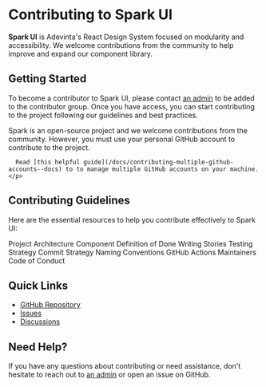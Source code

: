 
<Meta title="Contributing" />

# Contributing to Spark UI

**Spark UI** is Adevinta's React Design System focused on modularity and accessibility. We welcome contributions from the community to help improve and expand our component library.

## Getting Started

To become a contributor to Spark UI, please contact [an admin](https://github.com/Powerplex) to be added to the contributor group. Once you have access, you can start contributing to the project following our guidelines and best practices.

<div>
  <Callout kind="info" title="Note to contributors from GHE">
    <p>
      Spark is an open-source project and we welcome contributions from the community. 
      However, you must use your personal GitHub account to contribute to the project.

      Read [this helpful guide](/docs/contributing-multiple-github-accounts--docs) to to manage multiple GitHub accounts on your machine.
    </p>
  </Callout>
</div>

## Contributing Guidelines

Here are the essential resources to help you contribute effectively to Spark UI:

<div className="sb-unstyled my-xl gap-lg flex flex-row flex-wrap">
  <Card
    href="/?path=/docs/contributing-project-architecture--docs"
    description="Understand the project structure and architecture"
  >
    Project Architecture
  </Card>
  <Card
    href="/?path=/docs/contributing-component-checklist--docs"
    description="Definition of Done for component development"
  >
    Component Definition of Done
  </Card>
  <Card
    href="/?path=/docs/contributing-documentation--docs"
    description="How to write documentation and stories for components"
  >
    Writing Stories
  </Card>
  <Card
    href="/?path=/docs/contributing-testing--docs"
    description="Testing guidelines and strategies"
  >
    Testing Strategy
  </Card>
  <Card
    href="/?path=/docs/contributing-commit-strategy--docs"
    description="Commit message conventions and workflow"
  >
    Commit Strategy
  </Card>
  <Card
    href="/?path=/docs/contributing-naming-things--docs"
    description="Naming conventions for components and files"
  >
    Naming Conventions
  </Card>
  <Card
    href="/?path=/docs/contributing-github-actions-documentation--docs"
    description="GitHub Actions and CI/CD workflow"
  >
    GitHub Actions
  </Card>
  <Card
    href="/?path=/docs/contributing-maintainers--docs"
    description="Information about project maintainers"
  >
    Maintainers
  </Card>
  <Card
    href="/?path=/docs/contributing-code-of-conduct--docs"
    description="Code of conduct and community guidelines"
  >
    Code of Conduct
  </Card>
</div>

## Quick Links

- [GitHub Repository](https://github.com/leboncoin/spark-web)
- [Issues](https://github.com/leboncoin/spark-web/issues)
- [Discussions](https://github.com/leboncoin/spark-web/discussions)

## Need Help?

If you have any questions about contributing or need assistance, don't hesitate to reach out to [an admin](https://github.com/Powerplex) or open an issue on GitHub.
